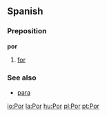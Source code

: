 ==Spanish==
===Preposition===
'''por'''

# [[for]]

===See also===
*[[para]]

[[io:Por]]
[[la:Por]]
[[hu:Por]]
[[pl:Por]]
[[pt:Por]]
